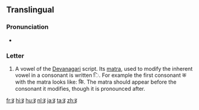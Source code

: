 {{Devanagari character info|hex=0907|name=DEVANAGARI LETTER I|image=[[File:Deva-i.png|100px]]}}
{{also|ड|ड़|ङ}}
==Translingual==

===Pronunciation===
* {{IPA|/i/|/ɪ/|lang=mul}} {{i|may vary by language}}

===Letter===
{{mul-deva|i}}

# A vowel of the [[Devanagari]] script.  Its [[matra]], used to modify the inherent vowel in a consonant is written &#x093F;.  For example the first consonant क with the matra looks like: कि.  The matra should appear before the consonant it modifies, though it is pronounced after.

[[fr:इ]]
[[hi:इ]]
[[hu:इ]]
[[nl:इ]]
[[ja:इ]]
[[ta:इ]]
[[zh:इ]]